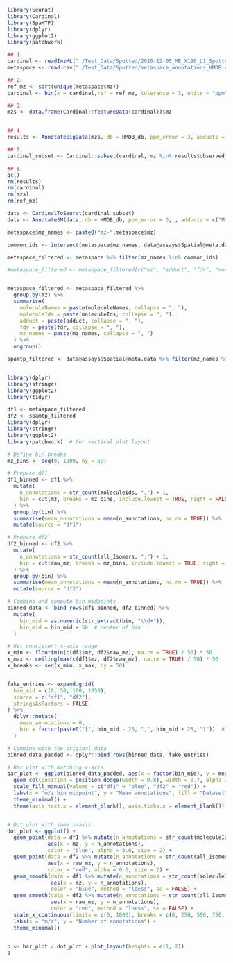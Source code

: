 ```r
library(Seurat)
library(Cardinal)
library(SpaMTP)
library(dplyr)
library(ggplot2)
library(patchwork)
```

```r
## 1.
cardinal <- readImzML("./Test_Data/Spotted/2020-12-05_ME_X190_L1_Spotted_20umss_375x450_33at_DAN_Neg")
metaspace <- read.csv("./Test_Data/Spotted/metaspace_annotations_HMDB.csv", skip = 2, header = TRUE, stringsAsFactors = FALSE)

## 2.
ref_mz <- sort(unique(metaspace$mz))
cardinal <- bin(x = cardinal,ref = ref_mz, tolerance = 3, units = "ppm")

## 3.
mzs <- data.frame(Cardinal::featureData(cardinal))$mz


## 4.
results <- AnnotateBigData(mzs, db = HMDB_db, ppm_error = 3, adducts = c("M-H", "M+Cl"), polarity = "negative") 

## 5.
cardinal_subset <- Cardinal::subset(cardinal, mz %in% results$observed_mz)

## 6. 
gc()
rm(results)
rm(cardinal)
rm(mzs)
rm(ref_mz)

data <- CardinalToSeurat(cardinal_subset)
data <- AnnotateSM(data, db = HMDB_db, ppm_error = 3, , adducts = c("M-H", "M+Cl"), polarity = "negative")

metaspace$mz_names <- paste0("mz-",metaspace$mz)

common_ids <- intersect(metaspace$mz_names, data@assays$Spatial@meta.data$mz_names)

metaspace_filtered <- metaspace %>% filter(mz_names %in% common_ids)

#metaspace_filtered <- metaspace_filtered[c("mz", "adduct", "fdr", "moleculeNames", "moleculeIds")]


metaspace_filtered <- metaspace_filtered %>%
  group_by(mz) %>%
  summarise(
    moleculeNames = paste(moleculeNames, collapse = ", "),
    moleculeIds = paste(moleculeIds, collapse = ", "),
    adduct = paste(adduct, collapse = ", "),
    fdr = paste(fdr, collapse = ", "),
    mz_names = paste(mz_names, collapse = ", ")
  ) %>%
  ungroup()

spamtp_filtered <- data@assays$Spatial@meta.data %>% filter(mz_names %in% common_ids)


library(dplyr)
library(stringr)
library(ggplot2)
library(tidyr)

df1 <- metaspace_filtered
df2 <- spamtp_filtered
library(dplyr)
library(stringr)
library(ggplot2)
library(patchwork)  # for vertical plot layout

# Define bin breaks
mz_bins <- seq(0, 1000, by = 50)

# Prepare df1
df1_binned <- df1 %>%
  mutate(
    n_annotations = str_count(moleculeIds, ",") + 1,
    bin = cut(mz, breaks = mz_bins, include.lowest = TRUE, right = FALSE)
  ) %>%
  group_by(bin) %>%
  summarise(mean_annotations = mean(n_annotations, na.rm = TRUE)) %>%
  mutate(source = "df1")

# Prepare df2
df2_binned <- df2 %>%
  mutate(
    n_annotations = str_count(all_Isomers, ";") + 1,
    bin = cut(raw_mz, breaks = mz_bins, include.lowest = TRUE, right = FALSE)
  ) %>%
  group_by(bin) %>%
  summarise(mean_annotations = mean(n_annotations, na.rm = TRUE)) %>%
  mutate(source = "df2")

# Combine and compute bin midpoints
binned_data <- bind_rows(df1_binned, df2_binned) %>%
  mutate(
    bin_mid = as.numeric(str_extract(bin, "\\d+")),
    bin_mid = bin_mid + 50  # center of bin
  )

# Get consistent x-axis range
x_min <- floor(min(c(df1$mz, df2$raw_mz), na.rm = TRUE) / 50) * 50
x_max <- ceiling(max(c(df1$mz, df2$raw_mz), na.rm = TRUE) / 50) * 50
x_breaks <- seq(x_min, x_max, by = 50)


fake_entries <- expand.grid(
  bin_mid = c(0, 50, 100, 1050),
  source = c("df1", "df2"),
  stringsAsFactors = FALSE
) %>%
  dplyr::mutate(
    mean_annotations = 0,
    bin = factor(paste0("[", bin_mid - 25, ",", bin_mid + 25, ")"))  # fabricate a bin label
  )

# Combine with the original data
binned_data_padded <- dplyr::bind_rows(binned_data, fake_entries)

# Bar plot with matching x-axis
bar_plot <- ggplot(binned_data_padded, aes(x = factor(bin_mid), y = mean_annotations, fill = source)) +
  geom_col(position = position_dodge(width = 0.8), width = 0.7, alpha = 0.8) +
  scale_fill_manual(values = c("df1" = "blue", "df2" = "red")) +
  labs(x = "m/z bin midpoint", y = "Mean annotations", fill = "Dataset") +
  theme_minimal() +
  theme(axis.text.x = element_blank(), axis.ticks.x = element_blank())


# Dot plot with same x-axis
dot_plot <- ggplot() +
  geom_point(data = df1 %>% mutate(n_annotations = str_count(moleculeIds, ",") + 1),
             aes(x = mz, y = n_annotations),
             color = "blue", alpha = 0.6, size = 2) +
  geom_point(data = df2 %>% mutate(n_annotations = str_count(all_Isomers, ";") + 1),
             aes(x = raw_mz, y = n_annotations),
             color = "red", alpha = 0.6, size = 2) +
  geom_smooth(data = df1 %>% mutate(n_annotations = str_count(moleculeIds, ",") + 1),
              aes(x = mz, y = n_annotations),
              color = "blue", method = "loess", se = FALSE) +
  geom_smooth(data = df2 %>% mutate(n_annotations = str_count(all_Isomers, ";") + 1),
              aes(x = raw_mz, y = n_annotations),
              color = "red", method = "loess", se = FALSE) +
  scale_x_continuous(limits = c(0, 1000), breaks = c(0, 250, 500, 750, 1000)) +
  labs(x = "m/z", y = "Number of annotations") +
  theme_minimal()


p <- bar_plot / dot_plot + plot_layout(heights = c(1, 2))
p

```




